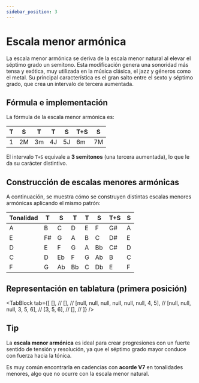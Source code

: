 ```yaml
---
sidebar_position: 3
---
```


# Escala menor armónica

La escala menor armónica se deriva de la escala menor natural al elevar el séptimo grado un semitono. Esta modificación genera una sonoridad más tensa y exótica, muy utilizada en la música clásica, el jazz y géneros como el metal. Su principal característica es el gran salto entre el sexto y séptimo grado, que crea un intervalo de tercera aumentada.

## Fórmula e implementación

La fórmula de la escala menor armónica es:

| T   | S   | T   | T   | S   | T+S | S   |
| --- | --- | --- | --- | --- | --- | --- |
| 1   | 2M  | 3m  | 4J  | 5J  | 6m  | 7M  |

El intervalo `T+S` equivale a **3 semitonos** (una tercera aumentada), lo que le da su carácter distintivo.

## Construcción de escalas menores armónicas

A continuación, se muestra cómo se construyen distintas escalas menores armónicas aplicando el mismo patrón:

| Tonalidad | T   | S   | T   | T   | S   | T+S | S   |
| --------- | --- | --- | --- | --- | --- | --- | --- |
| A         | B   | C   | D   | E   | F   | G#  | A   |
| E         | F#  | G   | A   | B   | C   | D#  | E   |
| D         | E   | F   | G   | A   | Bb  | C#  | D   |
| C         | D   | Eb  | F   | G   | Ab  | B   | C   |
| F         | G   | Ab  | Bb  | C   | Db  | E   | F   |

## Representación en tablatura (primera posición)

<TabBlock
  tab={[
    [], //
    [], //
    [null, null, null, null, null, null, 4, 5], //
    [null, null, null, 3, 5, 6], //
    [3, 5, 6], //
    [], //
  ]}
/>

## Tip

La **escala menor armónica** es ideal para crear progresiones con un fuerte sentido de tensión y resolución, ya que el séptimo grado mayor conduce con fuerza hacia la tónica.

Es muy común encontrarla en cadencias con **acorde V7** en tonalidades menores, algo que no ocurre con la escala menor natural.

<DonateButton />
<Comments />
